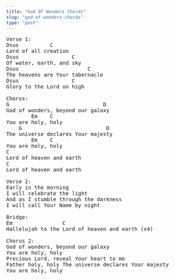 ```yaml
---
title: "God Of Wonders Chords"
slug: "god-of-wonders-chords"
type: "post"
---
```


<pre>
Verse 1:
Dsus          C
Lord of all creation
Dsus                 C
Of water, earth, and sky
Dsus                      C
The heavens are Your tabernacle
Dsus                 C
Glory to the Lord on high

Chorus:
G                              D
God of wonders, beyond our galaxy
        Em    C
You are holy, holy
    G                           D
The universe declares Your majesty
        Em    C
You are holy, holy
C
Lord of heaven and earth 
C
Lord of heaven and earth 

Verse 2:
Early in the morning
I will celebrate the light
And as I stumble through the darkness
I will call Your Name by night

Bridge:
Em                C 
Hallelujah to the Lord of heaven and earth (x4)

Chorus 2:
God of wonders, beyond our galaxy
You are holy, holy
Precious Lord, reveal Your heart to me
Father holy, holy The universe declares Your majesty
You are holy, holy 
</pre>